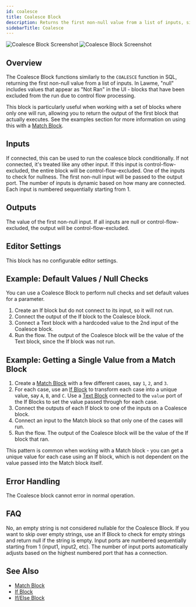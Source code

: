 ```yaml
---
id: coalesce
title: Coalesce Block
description: Returns the first non-null value from a list of inputs, similar to SQL's COALESCE function
sidebarTitle: Coalesce
---
```


<Frame className="block dark:hidden">
  <img src="/block-reference/assets/coalesce_light.png" alt="Coalesce Block Screenshot" />
</Frame>
<Frame className="hidden dark:block">
  <img src="/block-reference/assets/coalesce_dark.png" alt="Coalesce Block Screenshot" />
</Frame>


## Overview
The Coalesce Block functions similarly to the `COALESCE` function in SQL, returning the first non-null value from a list of inputs. In Lawme, "null" includes values that appear as "Not Ran" in the UI - blocks that have been excluded from the run due to control flow processing.

This block is particularly useful when working with a set of blocks where only one will run, allowing you to return the output of the first block that actually executes. See the examples section for more information on using this with a [Match Block](/block-reference/logic/match).

## Inputs

<ParamField path="conditional" type="boolean">
  If connected, this can be used to run the coalesce block conditionally. If not connected, it's treated like any other input. If this input is control-flow-excluded, the entire block will be control-flow-excluded.
</ParamField>

<ParamField path="input[i]" type="any">
  One of the inputs to check for nullness. The first non-null input will be passed to the output port. The number of inputs is dynamic based on how many are connected. Each input is numbered sequentially starting from 1.
</ParamField>

## Outputs

<ResponseField name="output" type="any">
  The value of the first non-null input. If all inputs are null or control-flow-excluded, the output will be control-flow-excluded.
</ResponseField>

## Editor Settings

This block has no configurable editor settings.

## Example: Default Values / Null Checks

You can use a Coalesce Block to perform null checks and set default values for a parameter.

1. Create an If block but do not connect to its input, so it will not run.
2. Connect the output of the If block to the Coalesce block.
3. Connect a Text block with a hardcoded value to the 2nd input of the Coalesce block.
4. Run the flow. The output of the Coalesce block will be the value of the Text block, since the If block was not run.

## Example: Getting a Single Value from a Match Block

1. Create a [Match Block](/block-reference/logic/match) with a few different cases, say `1`, `2`, and `3`.
2. For each case, use an [If Block](/block-reference/logic/if) to transform each case into a unique value, say `A`, `B`, and `C`. Use a [Text Block](/block-reference/data/text) connected to the `value` port of the If Blocks to set the value passed through for each case.
3. Connect the outputs of each If block to one of the inputs on a Coalesce block.
4. Connect an input to the Match block so that only one of the cases will run.
5. Run the flow. The output of the Coalesce block will be the value of the If block that ran.

This pattern is common when working with a Match block - you can get a unique value for each case using an If block, which is not dependent on the value passed into the Match block itself.

## Error Handling

The Coalesce block cannot error in normal operation.

## FAQ

<AccordionGroup>
  <Accordion title="Will an empty string be passed over?">
    No, an empty string is not considered nullable for the Coalesce Block. If you want to skip over empty strings, use an If Block to check for empty strings and return null if the string is empty.
  </Accordion>

  <Accordion title="How are inputs numbered?">
    Input ports are numbered sequentially starting from 1 (input1, input2, etc). The number of input ports automatically adjusts based on the highest numbered port that has a connection.
  </Accordion>
</AccordionGroup>

## See Also

- [Match Block](/block-reference/logic/match)
- [If Block](/block-reference/logic/if)
- [If/Else Block](/block-reference/logic/if-else)
